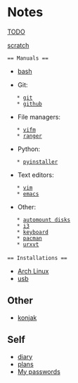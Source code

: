 = Notes =

[[TODO]]

[[scratch]]

 == Manuals ==
 
* [[bash]]

* Git:
    * [[git]]
    * [[github]]

* File managers:
    * [[vifm]]
    * [[ranger]]

* Python:
    * [[pyinstaller]]
 
* Text editors:
    * [[vim]]
    * [[emacs]]

* Other:
    * [[automount_disks|automount disks]]
    * [[i3]]
    * [[keyboard]]
    * [[pacman]]
    * [[urxvt]]
 
 == Installations ==
* [[arch_linux_installation|Arch Linux]]
* [[usb]]

== Other ==
* [[konjak]]

== Self ==
* [[diary/diary|diary]]
* [[diary/plans|plans]]
* [[diary/passwords|My passwords]]
